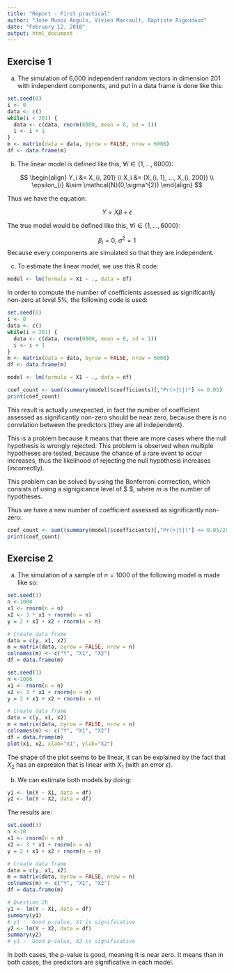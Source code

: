 ```yaml
---
title: "Report - First practical"
author: "Jose Munoz Angulo, Vivien Marcault, Baptiste Rigondaud"
date: "February 12, 2018"
output: html_document
---
```


## Exercise 1

a) The simulation of 6,000 independent random vectors in dimension 201 with independent components, and put in a data frame is done
like this:

```r
set.seed(0)
i <- 0
data <- c()
while(i < 201) {
  data <- c(data, rnorm(6000, mean = 0, sd = 1))
  i <- i + 1
}
m <- matrix(data = data, byrow = FALSE, nrow = 6000)
df <- data.frame(m)
```

b) The linear model is defined like this, $\forall{i} \in \left\{ 1, ..., 6000\right\}$:

$$
    \begin{align}
      Y_i &= X_{i, 201} \\
      X_i &= (X_{i, 1}, ..., X_{i, 200}) \\
      \epsilon_{i} &\sim \mathcal{N}(0,\sigma^{2})
    \end{align}
$$

Thus we have the equation:

$$
Y = X \beta + \epsilon
$$

The true model would be defined like this, $\forall{i} \in \left\{ 1, ..., 6000\right\}$:

$$
\beta_{i} = 0,\ \sigma^{2} = 1
$$
Because every components are simulated so that they are independent.

c) To estimate the linear model, we use this R code:

```r
model <- lm(formula = X1 ~ ., data = df)
```
In order to compute the number of coefficients assessed as significantly non-zero at level 5%, the following code is used:


<!-- Used to eval but not show -->
```r
set.seed(0)
i <- 0
data <- c()
while(i < 201) {
  data <- c(data, rnorm(6000, mean = 0, sd = 1))
  i <- i + 1
}
m <- matrix(data = data, byrow = FALSE, nrow = 6000)
df <- data.frame(m)

model <- lm(formula = X1 ~ ., data = df)
```

```r
coef_count <- sum((summary(model)$coefficients)[,"Pr(>|t|)"] <= 0.05)
print(coef_count)
```
This result is actually unexpected, in fact the number of coefficient assessed as significantly non-zero should be near zero, because there is no correlation between the predictors (they are all independent).

This is a problem because it means that there are more cases where the null hypothesis is wrongly rejected. This problem is observed when multiple hypotheses are tested, because the chance of a rare event to occur increases, thus the likelihood of rejecting the null hypothesis increases (incorrectly).

This problem can be solved by using the Bonferroni corrrection, which consists of using a signigicance level of $ \frac{\alpha}{m} $, where $m$ is the number of hypotheses.

Thus we have a new number of coefficient assessed as significantly non-zero:
```r
coef_count <- sum((summary(model)$coefficients)[,"Pr(>|t|)"] <= 0.05/200)
print(coef_count)
```

## Exercise 2

a) The simulation of a sample of $n=1000$ of the following model is made like so:

```r
set.seed(3)
n <-1000
x1 <- rnorm(n = n)
x2 <- 3 * x1 + rnorm(n = n)
y = 2 + x1 + x2 + rnorm(n = n)

# Create data frame
data = c(y, x1, x2)
m = matrix(data, byrow = FALSE, nrow = n)
colnames(m) <- c("Y", "X1", "X2")
df = data.frame(m)
```

```r
set.seed(3)
n <-1000
x1 <- rnorm(n = n)
x2 <- 3 * x1 + rnorm(n = n)
y = 2 + x1 + x2 + rnorm(n = n)

# Create data frame
data = c(y, x1, x2)
m = matrix(data, byrow = FALSE, nrow = n)
colnames(m) <- c("Y", "X1", "X2")
df = data.frame(m)
plot(x1, x2, xlab="X1", ylab="X2")
```

The shape of the plot seems to be linear, it can be explained by the fact that $X_2$ has an expresion that is linear with $X_1$ (with an error $\epsilon$).

b) We can estimate both models by doing:

```r
y1 <- lm(Y ~ X1, data = df)
y2 <- lm(Y ~ X2, data = df) 
```

The results are:

```r
set.seed(3)
n <-10
x1 <- rnorm(n = n)
x2 <- 3 * x1 + rnorm(n = n)
y = 2 + x1 + x2 + rnorm(n = n)

# Create data frame
data = c(y, x1, x2)
m = matrix(data, byrow = FALSE, nrow = n)
colnames(m) <- c("Y", "X1", "X2")
df = data.frame(m)

# Question 2b
y1 <- lm(Y ~ X1, data = df)
summary(y1)
# y1 :  Good p-value, X1 is significative
y2 <- lm(Y ~ X2, data = df)
summary(y2)
# y1 :  Good p-value, X2 is significative
```

In both cases, the p-value is good, meaning it is near zero. It means than in both cases, the predictors are significative in each model.

